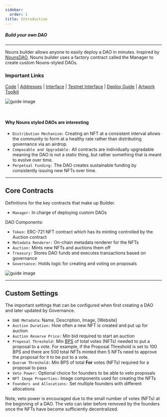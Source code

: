 ```yaml
---
sidebar:
  order: 1
title: Introduction
---
```


##### Build your own DAO 

---

Nouns builder allows anyone to easily deploy a DAO in minutes. 
Inspired by [NounsDAO](https://nouns.center/intro), Nouns builder uses a factory contract called the Manager to create custom Nouns-styled DAOs.

### Important Links
[Code](https://github.com/ourzora/nouns-protocol) | [Addresses](https://github.com/ourzora/nouns-protocol/blob/main/deploys/1.txt) | [Interface](https://nouns.build/) | 
[Testnet Interface](https://testnet.nouns.build) | [Deploy Guide](../../guides/builder-deployment) | [Artwork Toolkit](https://www.figma.com/community/file/1166768320345172833)

![guide image](../../../assets/images/managerContractUpdated.png)

<br/>

#### Why Nouns styled DAOs are interesting
- `Distribution Mechanism:` Creating an NFT at a consistent interval allows the community to form at a healthy rate rather than distributing governance via an airdrop.
- `Composable and Upgradable:` All contracts are individually upgradable meaning the DAO is not a static thing, but rather something that is meant to evolve over time.
- `Perpetual Funding:` The DAO creates sustainable funding by consistently issuing new NFTs over time.

---

## Core Contracts
Definitions for the key contracts that make up Builder. 
- `Manager:` In charge of deploying custom DAOs

DAO Components: 
- `Token:` ERC-721 NFT contract which has its minting controlled by the Auction contract
- `Metadata Renderer:` On-chain metadata renderer for the NFTs
- `Auction:` Mints new NFTs and auctions them off
- `Treasury:` Stores DAO funds and executes transactions based on governance
- `Governance:` Holds logic for creating and voting on proposals

![guide image](../../../assets/images/nounsBuilderArch.png)

---

## Custom Settings
The important settings that can be configured when first creating a DAO and later updated by Governance. 

- `DAO Metadata`: Name, Description, Image, [Website]
- `Auction Duration:` How often a new NFT is created and put up for auction
- `Auction Reserve Price:` Min bid required to start an auction
- `Proposal Threshold:` Min [BPS](https://www.investopedia.com/terms/b/basispoint.asp) of total votes (NFTs) needed to put a proposal to a vote.
For example, if the Proposal Threshold is set to 100 BPS and there are 500 total NFTs minted then 5 NFTs need to approve the proposal for it to be put to a vote.
- `Quorum Threshold:` Min BPS of total **For** votes (NFTs) required for a proposal to pass
- `Veto Power:` Optional choice for founders to be able to veto proposals
- `NFT Image Properties:` Image components used for creating the NFTs
- `Founders and Allocations:` Set multiple founders with different allocations

Note, veto power is encouraged due to the small number of votes (NFTs) at the beginning of a DAO.
The veto can later before removed by the founders once the NFTs have become sufficiently decentralized.